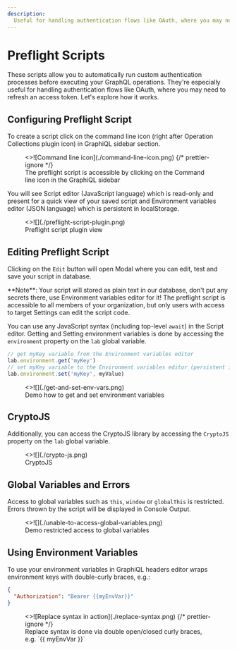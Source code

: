 ```yaml
---
description:
  Useful for handling authentication flows like OAuth, where you may need to refresh an access token
---
```


# Preflight Scripts



These scripts allow you to automatically run custom authentication processes before executing your
GraphQL operations. They're especially useful for handling authentication flows like OAuth, where
you may need to refresh an access token. Let's explore how it works.

## Configuring Preflight Script

To create a script click on the command line icon (right after Operation Collections plugin icon) in
GraphiQL sidebar section.

<figure className="mt-6">
  <>![Command line icon](./command-line-icon.png)</>
  {/* prettier-ignore */}
  <figcaption className={figcaptionClass}>The preflight script is accessible by clicking on the Command line icon in the GraphiQL sidebar</figcaption>
</figure>

You will see Script editor (JavaScript language) which is read-only and present for a quick view of
your saved script and Environment variables editor (JSON language) which is persistent in
localStorage.

<figure className="mt-6">
  <>![](./preflight-script-plugin.png)</>
  <figcaption className={figcaptionClass}>Preflight script plugin view</figcaption>
</figure>

## Editing Preflight Script

Clicking on the `Edit` button will open Modal where you can edit, test and save your script in
database.

<Callout type="warning">
  **Note**: Your script will stored as plain text in our database, don't put any secrets there, use
  Environment variables editor for it! The preflight script is accessible to all members of your
  organization, but only users with access to target Settings can edit the script code.
</Callout>

You can use any JavaScript syntax (including top-level `await`) in the Script editor. Getting and
Setting environment variables is done by accessing the `environment` property on the `lab` global
variable.

```js
// get myKey variable from the Environment variables editor
lab.environment.get('myKey')
// set myKey variable to the Environment variables editor (persistent in localStorage)
lab.environment.set('myKey', myValue)
```

<figure className="mt-6">
  <>![](./get-and-set-env-vars.png)</>
  <figcaption className={figcaptionClass}>Demo how to get and set environment variables</figcaption>
</figure>

## CryptoJS

Additionally, you can access the CryptoJS library by accessing the `CryptoJS` property on the `lab`
global variable.

<figure className="mt-6">
  <>![](./crypto-js.png)</>
  <figcaption className={figcaptionClass}>CryptoJS</figcaption>
</figure>

## Global Variables and Errors

Access to global variables such as `this`, `window` or `globalThis` is restricted. Errors thrown by
the script will be displayed in Console Output.

<figure className="mt-6">
  <>![](./unable-to-access-global-variables.png)</>
  <figcaption className={figcaptionClass}>Demo restricted access to global variables</figcaption>
</figure>

## Using Environment Variables

To use your environment variables in GraphiQL headers editor wraps environment keys with
double-curly braces, e.g.:

```json filename="Headers" /{{myEnvVar}}/
{
  "Authorization": "Bearer {{myEnvVar}}"
}
```

<figure className="mt-6">
  <>![Replace syntax in action](./replace-syntax.png)</>
  {/* prettier-ignore */}
  <figcaption className={figcaptionClass}>Replace syntax is done via double open/closed curly braces, e.g. `{{ myEnvVar }}`</figcaption>
</figure>
